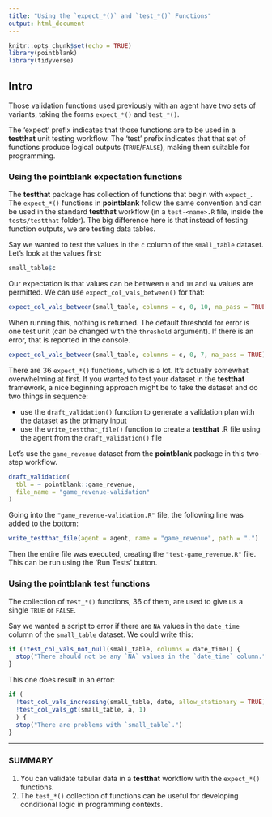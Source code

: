 ```yaml
---
title: "Using the `expect_*()` and `test_*()` Functions"
output: html_document
---
```


```r
knitr::opts_chunk$set(echo = TRUE)
library(pointblank)
library(tidyverse)
```

## Intro

Those validation functions used previously with an agent have two sets of variants, taking the forms `expect_*()` and `test_*()`.

The 'expect' prefix indicates that those functions are to be used in a **testthat** unit testing workflow. The 'test' prefix indicates that that set of functions produce logical outputs (`TRUE`/`FALSE`), making them suitable for programming.

### Using the **pointblank** expectation functions

The **testthat** package has collection of functions that begin with `expect_`. The `expect_*()` functions in **pointblank** follow the same convention and can be used in the standard **testthat** workflow (in a `test-<name>.R` file, inside the `tests/testthat` folder). The big difference here is that instead of testing function outputs, we are testing data tables.

Say we wanted to test the values in the `c` column of the `small_table` dataset. Let's look at the values first:

```r
small_table$c
```

Our expectation is that values can be between `0` and `10` and `NA` values are permitted. We can use `expect_col_vals_between()` for that:

```r
expect_col_vals_between(small_table, columns = c, 0, 10, na_pass = TRUE)
```

When running this, nothing is returned. The default threshold for error is one test unit (can be changed with the `threshold` argument). If there is an error, that is reported in the console.

```r
expect_col_vals_between(small_table, columns = c, 0, 7, na_pass = TRUE)
```

There are 36 `expect_*()` functions, which is a lot. It's actually somewhat overwhelming at first. If you wanted to test your dataset in the **testthat** framework, a nice beginning approach might be to take the dataset and do two things in sequence:

- use the `draft_validation()` function to generate a validation plan with the dataset as the primary input
- use the `write_testthat_file()` function to create a **testthat** .R file using the agent from the `draft_validation()` file

Let's use the `game_revenue` dataset from the **pointblank** package in this two-step workflow.

```r
draft_validation(
  tbl = ~ pointblank::game_revenue,
  file_name = "game_revenue-validation"
)
```

Going into the `"game_revenue-validation.R"` file, the following line was added to the bottom:

```r
write_testthat_file(agent = agent, name = "game_revenue", path = ".")
```

Then the entire file was executed, creating the `"test-game_revenue.R"` file. This can be run using the 'Run Tests' button.

### Using the **pointblank** test functions

The collection of `test_*()` functions, 36 of them, are used to give us a single `TRUE` or `FALSE`.

Say we wanted a script to error if there are `NA` values in the `date_time` column of the `small_table` dataset. We could write this:

```r
if (!test_col_vals_not_null(small_table, columns = date_time)) {
  stop("There should not be any `NA` values in the `date_time` column.")
}
```

This one does result in an error:

```r
if (
  !test_col_vals_increasing(small_table, date, allow_stationary = TRUE) ||
  !test_col_vals_gt(small_table, a, 1)
  ) {
  stop("There are problems with `small_table`.")
}
```

------

### SUMMARY

1. You can validate tabular data in a **testthat** workflow with the `expect_*()` functions.
2. The `test_*()` collection of functions can be useful for developing conditional logic in programming contexts.

